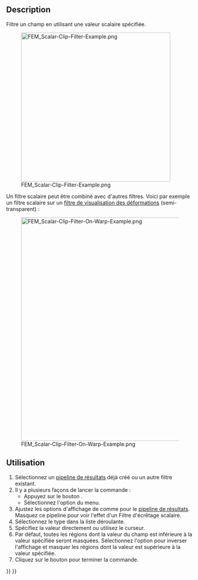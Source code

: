 <languages/>

{{Docnav/fr
|[[FEM_PostFilterWarp/fr|Filtre de visualisation des déformations]]
|[[FEM_PostFilterCutFunction/fr|Filtre de découpe selon une fonction]]
|[[FEM_Workbench/fr|Atelier FEM]]
|IconL=FEM_PostFilterWarp.svg
|IconR=FEM_PostFilterCutFunction.svg
|IconC=Workbench_FEM.svg
}}

{{GuiCommand/fr
|Name=FEM PostFilterClipScalar
|Name/fr=FEM Filtre d'écrêtage scalaire
|MenuLocation=Résultats → Filtre d'écrêtage scalaire
|Workbenches=[[FEM_Workbench/fr|FEM]]
|SeeAlso=[[FEM_PostPipelineFromResult/fr|FEM Pipeline de résultats]], [[FEM_tutorial/fr|FEM Tutoriel]]
}}

==Description==

Filtre un champ en utilisant une valeur scalaire spécifiée.

[[File:FEM_Scalar-Clip-Filter-Example.png|400px]]

{{Caption|Un résultat de filtre d'écrêtage scalaire.</br>Le pipeline original est l'objet semi-transparent.}}

Un filtre scalaire peut être combiné avec d'autres filtres. Voici par exemple un filtre scalaire sur un [[FEM_PostFilterWarp/fr|filtre de visualisation des déformations]] (semi-transparent) :

[[File:FEM_Scalar-Clip-Filter-On-Warp-Example.png|600px]]

<span id="Usage"></span>
==Utilisation==

# Sélectionnez un [[FEM_PostPipelineFromResult/fr|pipeline de résultats]] déjà créé ou un autre filtre existant.
# Il y a plusieurs façons de lancer la commande :
#* Appuyez sur le bouton {{Button|[[Image:FEM_PostFilterClipScalar.svg|16px]] [[FEM_EquationDeformation/fr|Filtre d'écrêtage scalaire]]}}.
#* Sélectionnez l'option {{MenuCommand|Résultats → [[Image:FEM_PostFilterClipScalar.svg|16px]] Filtre d'écrêtage scalaire}} du menu.
# Ajustez les options d'affichage de {{MenuCommand|Résultats}} comme pour le [[FEM_PostPipelineFromResult/fr|pipeline de résultats]]. Masquez ce pipeline pour voir l'effet d'un Filtre d'écrêtage scalaire.
# Sélectionnez le type {{MenuCommand|Scalaire}} dans la liste déroulante.
# Spécifiez la valeur {{MenuCommand|Filtre scalaire}} directement ou utilisez le curseur.
# Par défaut, toutes les régions dont la valeur du champ est inférieure à la valeur spécifiée seront masquées. Sélectionnez l'option {{MenuCommand|Inverser l'écrêtage}} pour inverser l'affichage et masquer les régions dont la valeur est supérieure à la valeur spécifiée.
# Cliquez sur le bouton {{Button|OK}} pour terminer la commande.


{{Docnav/fr
|[[FEM_PostFilterWarp/fr|Filtre de visualisation des déformations]]
|[[FEM_PostFilterCutFunction/fr|Filtre de découpe selon une fonction]]
|[[FEM_Workbench/fr|Atelier FEM]]
|IconL=FEM_PostFilterWarp.svg
|IconR=FEM_PostFilterCutFunction.svg
|IconC=Workbench_FEM.svg
}}

{{FEM_Tools_navi{{#translation:}}}}
{{Userdocnavi{{#translation:}}}}
{{clear}}